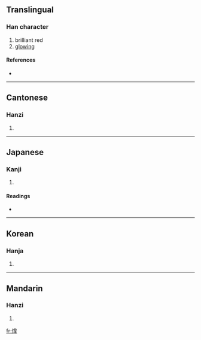 {{also|炜}}
==Translingual==

===Han character===
{{Han char|rn=86|rad=火|as=09|sn=13|four=9585<sub>6</sub>|canj=火木一手 (FDMQ)}}

# brilliant red
# [[glowing]]

====References====
* {{Han ref|kx=0676.140|dkj=19189|dj=1087.180|hdz=32220.050|uh=7152|ud=29010|bh=DE6D|bd=56941}}

----

==Cantonese==

===Hanzi===
{{yue-hanzi|jyut=|y=wai5}}

# {{defn|Cantonese}}

----

==Japanese==

===Kanji===
{{ja-kanji|grade=|rs=火09}}

# {{defn|Japanese}}

====Readings====
* {{ja-readings|on=[[い]] (i), [[き]] (ki)|kun=}}

----

==Korean==

===Hanja===
{{ko-hanja|hangeul=위|eumhun=|rv=wi|mr=wi|y=wi}}

# {{defn|Korean}}

----

==Mandarin==

===Hanzi===
{{cmn-hanzi|sim=炜|pin=[[wěi]] ([[wei3]])|wg=wei<sup>3</sup>}}

# {{defn|Mandarin}}

[[fr:煒]]